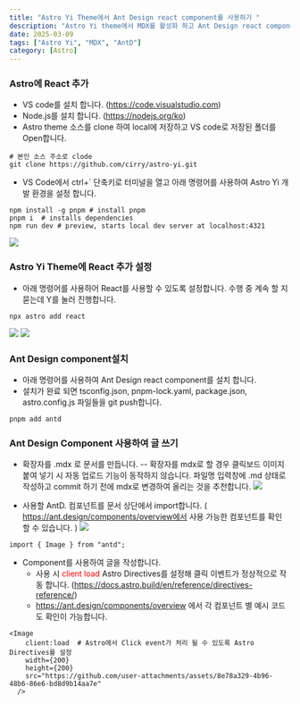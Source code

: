 ```yaml
---
title: "Astro Yi Theme에서 Ant Design react component를 사용하기 "
description: "Astro Yi theme에서 MDX를 활성화 하고 Ant Design react component를 content 작성시 사용하는 방법을 설명합니다.   "
date: 2025-03-09
tags: ["Astro Yi", "MDX", "AntD"]
category: [Astro]
---
```




### Astro에 React 추가
- VS code를 설치 합니다. (https://code.visualstudio.com)
- Node.js를 설치 합니다. (https://nodejs.org/ko)
- Astro theme 소스를 clone 하여 local에 저장하고 VS code로 저장된 폴더를 Open합니다.
```
# 본인 소스 주소로 clode
git clone https://github.com/cirry/astro-yi.git 
```

- VS Code에서 ctrl+` 단축키로 터미널을 열고 아래 명령어를 사용하여 Astro Yi 개발 환경을 설정 합니다. 
```
npm install -g pnpm # install pnpm
pnpm i  # installs dependencies
npm run dev # preview, starts local dev server at localhost:4321
```
  <Image
    client:load
    width={200}
    height={200}
    src="https://github.com/user-attachments/assets/661de5e4-e560-41b9-af1d-285d3459935f"
  />

### Astro Yi Theme에 React 추가 설정
- 아래 명령어를 사용하어 React를 사용할 수 있도록 설정합니다. 수행 중 계속 할 지 묻는데 Y를 눌러 진행합니다.
```
npx astro add react    
```
<Image
    client:load
    width={200}
    height={200}
    src="https://github.com/user-attachments/assets/46ffe4fc-d633-4b7b-bb91-d0078973e07f"
  /> 
  <Image
    client:load
    width={200}
    height={200}
    src="https://github.com/user-attachments/assets/a3f1be1c-24a2-4758-894d-919f7270c0ba"
  />

### Ant Design component설치
- 아래 명령어를 사용하여 Ant Design react component를 설치 합니다. 
- 설치가 완료 되면 tsconfig.json, pnpm-lock.yaml, package.json, astro.config.js 파일들을 git push합니다.
```
pnpm add antd
```


### Ant Design Component 사용하여 글 쓰기
- 확장자를 .mdx 로 문서를 만듭니다.
  -- 확장자를 mdx로 할 경우 클릭보드 이미지 붙여 넣기 시 자동 업로드 기능이 동작하지 않습니다. 파일명 입력창에 .md 상태로 작성하고 commit 하기 전에 mdx로 변경하여  올리는 것을 추천합니다.
<Image
    client:load
    width={200}
    height={200}
    src="https://github.com/user-attachments/assets/b95953d5-b4a4-4d0a-827f-1d3e22929177"
  />   

- 사용할 AntD. 컴포넌트를 문서 상단에서 import합니다. 
( https://ant.design/components/overview에서 사용 가능한 컴포넌트를 확인 할 수 있습니다. )
<Image
    client:load
    width={200}
    height={200}
    src="https://github.com/user-attachments/assets/8e78a329-4b96-48b6-86e6-bd8d9b14aa7e"
  /> 
```
import { Image } from "antd";
```

- Component를 사용하여 글을 작성합니다.
  - 사용 시 <span style="color:red;">client load</span> Astro Directives를 설정해 클릭 이벤트가 정상적으로 작동 합니다. (https://docs.astro.build/en/reference/directives-reference/)
  - https://ant.design/components/overview 에서 각 컴포넌트 별 예시 코드도 확인이 가능합니다.
```
<Image
    client:load  # Astro에서 Click event가 처리 될 수 있도록 Astro Directives를 설정
    width={200}
    height={200}
    src="https://github.com/user-attachments/assets/8e78a329-4b96-48b6-86e6-bd8d9b14aa7e"
  /> 
```

